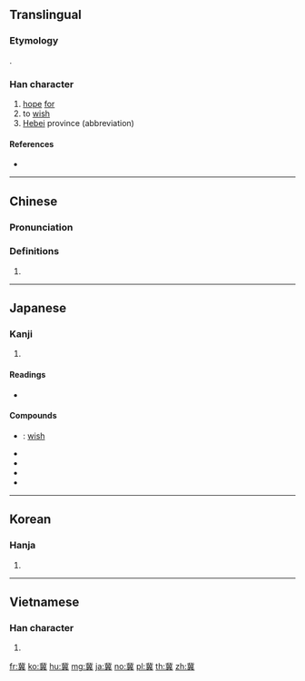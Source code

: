 {{character info/new}}
==Translingual==

===Etymology===
{{Han etyl}}
{{Han compound|北|異|c1=s|c2=p|ls=psc}}.

===Han character===
{{Han char|rn=12|rad=八|as=14|sn=16|four=11801|canj=LPWTC|ids=⿱北異}}

# [[hope]] [[for]]
# to [[wish]]
# [[Hebei]] province (abbreviation)

====References====
* {{Han ref|kx=0128.240|dkj=01500|dj=0289.030|hdz=10253.080|uh=5180|ud=20864|bh=BEAC|bd=48812}}

----

==Chinese==
{{zh-forms}}

===Pronunciation===
{{zh-pron
|m=jì
|c=kei3
|h=pfs=
|md=
|mn=
|w=
|mc=y
|oc=y
|cat=
}}

===Definitions===
{{zh-hanzi}}

# {{rfdef|lang=zh}}

----

==Japanese==

===Kanji===
{{ja-kanji|grade=|rs=八14}}

# {{defn|lang=ja|sort=八14}}

====Readings====
* {{ja-readings|on=[[き]] (ki)|kun=[[こいねがう]] (koinegau), [[こいねがわ]] (koinegawa)}}

====Compounds====
* {{ja-r|冀願|きがん}}: [[wish]]
* {{ja-r|冀幸|きこう}}
* {{ja-r|冀馬|きば}}
* {{ja-r|冀望|きぼう}}
* {{ja-r|冀北|きほく}}

----

==Korean==

===Hanja===
{{ko-hanja|hangeul=기|rv=gi|mr=ki}}

# {{defn|lang=ko|sort=八14}}

----

==Vietnamese==

===Han character===
{{vi-hantu|[[kí]]|rs=八14}}

# {{defn|lang=vi|sort=八14}}

[[fr:冀]]
[[ko:冀]]
[[hu:冀]]
[[mg:冀]]
[[ja:冀]]
[[no:冀]]
[[pl:冀]]
[[th:冀]]
[[zh:冀]]